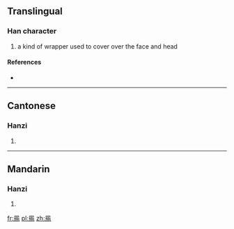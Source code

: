 ==Translingual==

===Han character===
{{Han char|rn=13|rad=冂|as=11|sn=13|four=|canj=日卜尸木 (AYSD)}}

# a kind of wrapper used to cover over the face and head

====References====
* {{Han ref|kx=0130.020|hdz=21526.050|uh=34BE|ud=13502}}

----

==Cantonese==

===Hanzi===
{{yue-hanzi|jyut=|y=si6}}

# {{defn|lang=yue|sort=冂11}}

----

==Mandarin==

===Hanzi===
{{cmn-hanzi|pin=[[shì]] ([[shi4]])|wg=shih<sup>4</sup>}}

# {{defn|lang=cmn|sort=冂11}}

[[fr:㒾]]
[[pl:㒾]]
[[zh:㒾]]